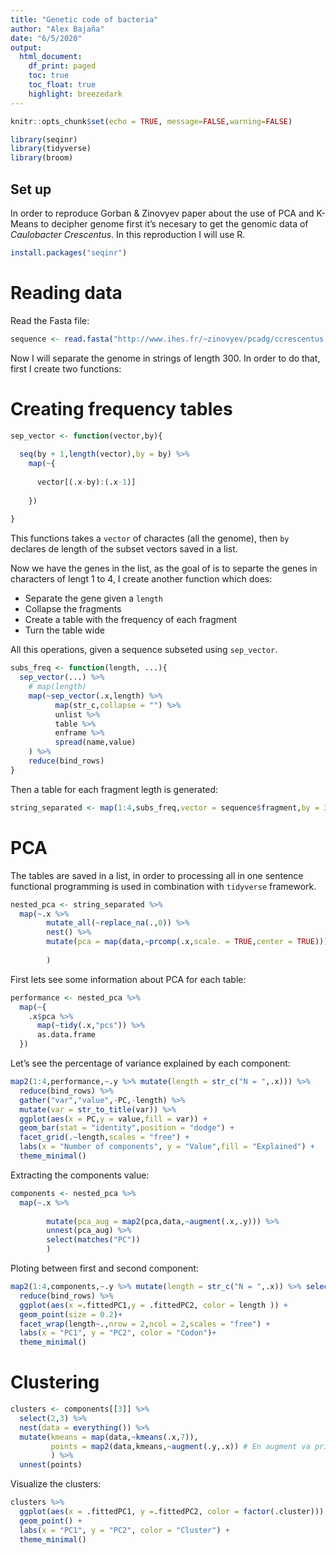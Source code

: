 ```yaml
---
title: "Genetic code of bacteria"
author: "Alex Bajaña"
date: "6/5/2020"
output:
  html_document:
    df_print: paged
    toc: true
    toc_float: true
    highlight: breezedark
---
```


```r
knitr::opts_chunk$set(echo = TRUE, message=FALSE,warning=FALSE)

library(seqinr)
library(tidyverse)
library(broom)

```

## Set up

In order to reproduce Gorban & Zinovyev paper about the use of PCA and K-Means to decipher genome first it's necesary to get the genomic data of _Caulobacter Crescentus_. In this reproduction I will use R.

```r

install.packages("seqinr")

```


# Reading data

Read the Fasta file:

```r
sequence <- read.fasta("http://www.ihes.fr/~zinovyev/pcadg/ccrescentus.fa")
```

Now I will separate the genome in strings of length 300. In order to do that, first I create two functions:

# Creating frequency tables

```r
sep_vector <- function(vector,by){
  
  seq(by + 1,length(vector),by = by) %>% 
    map(~{
      
      vector[(.x-by):(.x-1)] 
      
    }) 
  
}

```

This functions takes a `vector` of charactes (all the genome), then `by` declares de length of the subset vectors saved in a list.

Now we have the genes in the list, as the goal of is to separte the genes in characters of lengt 1 to 4, I create another function which does:

- Separate the gene given a `length`
- Collapse the fragments
- Create a table with the frequency of each fragment
- Turn the table wide

All this operations, given a sequence subseted using `sep_vector`.

```r
subs_freq <- function(length, ...){
  sep_vector(...) %>% 
    # map(length)
    map(~sep_vector(.x,length) %>% 
          map(str_c,collapse = "") %>% 
          unlist %>% 
          table %>% 
          enframe %>% 
          spread(name,value)
    ) %>% 
    reduce(bind_rows)
}
```


Then a table for each fragment legth is generated:

```r
string_separated <- map(1:4,subs_freq,vector = sequence$fragment,by = 300)
```

# PCA

The tables are saved in a list, in order to processing all in one sentence functional programming is used in combination with `tidyverse` framework.

```r

nested_pca <- string_separated %>% 
  map(~.x %>% 
        mutate_all(~replace_na(.,0)) %>% 
        nest() %>%
        mutate(pca = map(data,~prcomp(.x,scale. = TRUE,center = TRUE)))
        
        )
```

First lets see some information about PCA for each table:

```r
performance <- nested_pca %>% 
  map(~{
    .x$pca %>% 
      map(~tidy(.x,"pcs")) %>% 
      as.data.frame
  })

```

Let's see the percentage of variance explained by each component:

```r
map2(1:4,performance,~.y %>% mutate(length = str_c("N = ",.x))) %>% 
  reduce(bind_rows) %>% 
  gather("var","value",-PC,-length) %>% 
  mutate(var = str_to_title(var)) %>% 
  ggplot(aes(x = PC,y = value,fill = var)) +
  geom_bar(stat = "identity",position = "dodge") + 
  facet_grid(.~length,scales = "free") +
  labs(x = "Number of components", y = "Value",fill = "Explained") + 
  theme_minimal()
```

Extracting the components value:

```r
components <- nested_pca %>% 
  map(~.x %>% 
        
        mutate(pca_aug = map2(pca,data,~augment(.x,.y))) %>% 
        unnest(pca_aug) %>% 
        select(matches("PC"))
        )
```

Ploting between first and second component:

```r
map2(1:4,components,~.y %>% mutate(length = str_c("N = ",.x)) %>% select(length,.fittedPC1, .fittedPC2)) %>% 
  reduce(bind_rows) %>% 
  ggplot(aes(x =.fittedPC1,y = .fittedPC2, color = length )) +
  geom_point(size = 0.2)+
  facet_wrap(length~.,nrow = 2,ncol = 2,scales = "free") + 
  labs(x = "PC1", y = "PC2", color = "Codon")+ 
  theme_minimal()
```

# Clustering

```r
clusters <- components[[3]] %>% 
  select(2,3) %>%
  nest(data = everything()) %>% 
  mutate(kmeans = map(data,~kmeans(.x,7)),
         points = map2(data,kmeans,~augment(.y,.x)) # En augment va primero kmeans, leugo data
         ) %>% 
  unnest(points)
```

Visualize the clusters:

```r
clusters %>% 
  ggplot(aes(x = .fittedPC1, y =.fittedPC2, color = factor(.cluster))) +
  geom_point() + 
  labs(x = "PC1", y = "PC2", color = "Cluster") + 
  theme_minimal()
```

